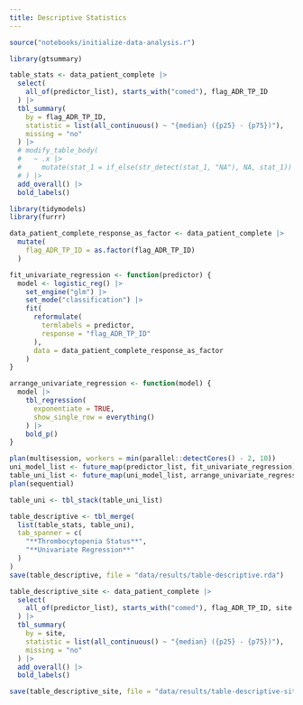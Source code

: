 ```yaml
---
title: Descriptive Statistics
---
```


```r
source("notebooks/initialize-data-analysis.r")
```

```r
library(gtsummary)

table_stats <- data_patient_complete |>
  select(
    all_of(predictor_list), starts_with("comed"), flag_ADR_TP_ID
  ) |>
  tbl_summary(
    by = flag_ADR_TP_ID,
    statistic = list(all_continuous() ~ "{median} ({p25} - {p75})"),
    missing = "no"
  ) |>
  # modify_table_body(
  #   ~ .x |>
  #     mutate(stat_1 = if_else(str_detect(stat_1, "NA"), NA, stat_1))
  # ) |>
  add_overall() |>
  bold_labels()
```

```r
library(tidymodels)
library(furrr)

data_patient_complete_response_as_factor <- data_patient_complete |>
  mutate(
    flag_ADR_TP_ID = as.factor(flag_ADR_TP_ID)
  )

fit_univariate_regression <- function(predictor) {
  model <- logistic_reg() |>
    set_engine("glm") |>
    set_mode("classification") |>
    fit(
      reformulate(
        termlabels = predictor,
        response = "flag_ADR_TP_ID"
      ),
      data = data_patient_complete_response_as_factor
    )
}

arrange_univariate_regression <- function(model) {
  model |>
    tbl_regression(
      exponentiate = TRUE,
      show_single_row = everything()
    ) |>
    bold_p()
}

plan(multisession, workers = min(parallel::detectCores() - 2, 10))
uni_model_list <- future_map(predictor_list, fit_univariate_regression)
table_uni_list <- future_map(uni_model_list, arrange_univariate_regression)
plan(sequential)

table_uni <- tbl_stack(table_uni_list)
```

```r
table_descriptive <- tbl_merge(
  list(table_stats, table_uni),
  tab_spanner = c(
    "**Thrombocytopenia Status**",
    "**Univariate Regression**"
  )
)
save(table_descriptive, file = "data/results/table-descriptive.rda")
```

```r
table_descriptive_site <- data_patient_complete |>
  select(
    all_of(predictor_list), starts_with("comed"), flag_ADR_TP_ID, site
  ) |>
  tbl_summary(
    by = site,
    statistic = list(all_continuous() ~ "{median} ({p25} - {p75})"),
    missing = "no"
  ) |>
  add_overall() |>
  bold_labels()

save(table_descriptive_site, file = "data/results/table-descriptive-site.rda")
```